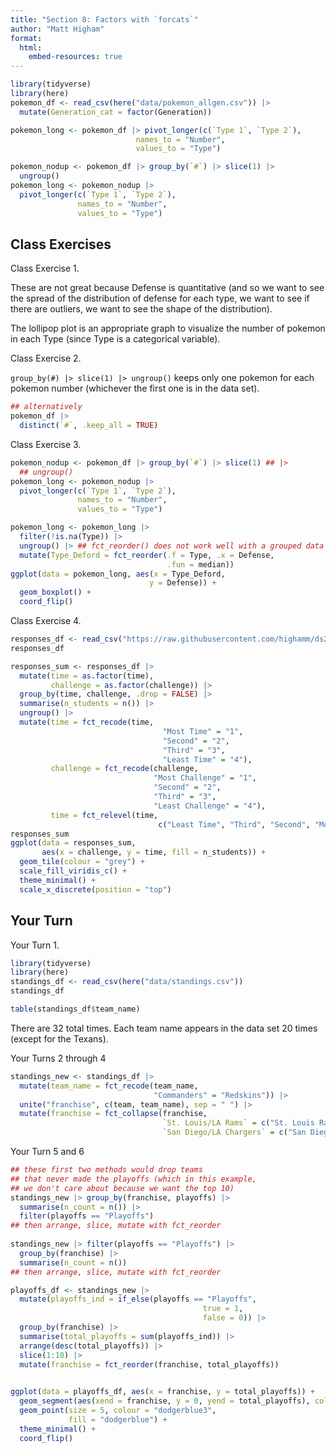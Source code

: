 ```yaml
---
title: "Section 8: Factors with `forcats`"
author: "Matt Higham"
format: 
  html:
    embed-resources: true
---
```



```r
library(tidyverse)
library(here)
pokemon_df <- read_csv(here("data/pokemon_allgen.csv")) |>
  mutate(Generation_cat = factor(Generation))

pokemon_long <- pokemon_df |> pivot_longer(c(`Type 1`, `Type 2`),
                            names_to = "Number",
                            values_to = "Type")

pokemon_nodup <- pokemon_df |> group_by(`#`) |> slice(1) |>
  ungroup()
pokemon_long <- pokemon_nodup |>
  pivot_longer(c(`Type 1`, `Type 2`),
               names_to = "Number",
               values_to = "Type")
```

## Class Exercises

Class Exercise 1.

These are not great because Defense is quantitative (and so we want to see the spread of the distribution of defense for each type, we want to see if there are outliers, we want to see the shape of the distribution).

The lollipop plot is an appropriate graph to visualize the number of pokemon in each Type (since Type is a categorical variable).

Class Exercise 2.

` group_by(#) |> slice(1) |> ungroup()` keeps only one pokemon for each pokemon number (whichever the first one is in the data set).

```r
## alternatively
pokemon_df |>
  distinct(`#`, .keep_all = TRUE)

```

Class Exercise 3.

```r
pokemon_nodup <- pokemon_df |> group_by(`#`) |> slice(1) ## |>
  ## ungroup()
pokemon_long <- pokemon_nodup |>
  pivot_longer(c(`Type 1`, `Type 2`),
               names_to = "Number",
               values_to = "Type")

pokemon_long <- pokemon_long |>
  filter(!is.na(Type)) |>
  ungroup() |> ## fct_reorder() does not work well with a grouped data frame
  mutate(Type_Deford = fct_reorder(.f = Type, .x = Defense,
                                   .fun = median))
ggplot(data = pokemon_long, aes(x = Type_Deford,
                               y = Defense)) +
  geom_boxplot() + 
  coord_flip()
```

Class Exercise 4.

```r
responses_df <- read_csv("https://raw.githubusercontent.com/highamm/ds234_quarto/main/data_online/heatmap.csv")
responses_df
```

```r
responses_sum <- responses_df |>
  mutate(time = as.factor(time),
         challenge = as.factor(challenge)) |>
  group_by(time, challenge, .drop = FALSE) |>
  summarise(n_students = n()) |>
  ungroup() |>
  mutate(time = fct_recode(time,
                                  "Most Time" = "1",
                                  "Second" = "2",
                                  "Third" = "3",
                                  "Least Time" = "4"),
         challenge = fct_recode(challenge,
                                "Most Challenge" = "1",
                                "Second" = "2",
                                "Third" = "3",
                                "Least Challenge" = "4"),
         time = fct_relevel(time, 
                                 c("Least Time", "Third", "Second", "Most Time")))
responses_sum
ggplot(data = responses_sum,
       aes(x = challenge, y = time, fill = n_students)) +
  geom_tile(colour = "grey") +
  scale_fill_viridis_c() +
  theme_minimal() +
  scale_x_discrete(position = "top")
```

## Your Turn

Your Turn 1.

```r
library(tidyverse)
library(here)
standings_df <- read_csv(here("data/standings.csv"))
standings_df
```

```r
table(standings_df$team_name)
```

There are 32 total times. Each team name appears in the data set 20 times (except for the Texans).

Your Turns 2 through 4

```r
standings_new <- standings_df |>
  mutate(team_name = fct_recode(team_name,
                                "Commanders" = "Redskins")) |>
  unite("franchise", c(team, team_name), sep = " ") |>
  mutate(franchise = fct_collapse(franchise,
                                  `St. Louis/LA Rams` = c("St. Louis Rams", "Los Angeles Rams"),
                                  `San Diego/LA Chargers` = c("San Diego Chargers", "Los Angeles Chargers"))) 
```

Your Turn 5 and 6

```r
## these first two methods would drop teams
## that never made the playoffs (which in this example,
## we don't care about because we want the top 10)
standings_new |> group_by(franchise, playoffs) |>
  summarise(n_count = n()) |>
  filter(playoffs == "Playoffs")
## then arrange, slice, mutate with fct_reorder
  
standings_new |> filter(playoffs == "Playoffs") |>
  group_by(franchise) |>
  summarise(n_count = n())
## then arrange, slice, mutate with fct_reorder

playoffs_df <- standings_new |>
  mutate(playoffs_ind = if_else(playoffs == "Playoffs",
                                           true = 1,
                                           false = 0)) |>
  group_by(franchise) |>
  summarise(total_playoffs = sum(playoffs_ind)) |>
  arrange(desc(total_playoffs)) |>
  slice(1:10) |>
  mutate(franchise = fct_reorder(franchise, total_playoffs))
  

ggplot(data = playoffs_df, aes(x = franchise, y = total_playoffs)) +
  geom_segment(aes(xend = franchise, y = 0, yend = total_playoffs), colour = "dodgerblue4", linewidth = 1.2) +
  geom_point(size = 5, colour = "dodgerblue3",
             fill = "dodgerblue") +
  theme_minimal() +
  coord_flip()

```


